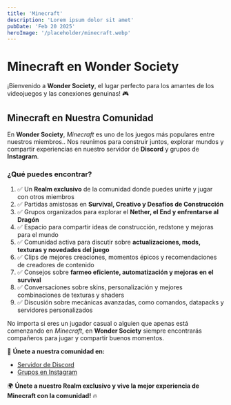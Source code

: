 ```yaml
---
title: 'Minecraft'
description: 'Lorem ipsum dolor sit amet'
pubDate: 'Feb 20 2025'
heroImage: '/placeholder/minecraft.webp'
---
```

# Minecraft en Wonder Society

¡Bienvenido a **Wonder Society**, el lugar perfecto para los amantes de los videojuegos y las conexiones genuinas! 🎮

## Minecraft en Nuestra Comunidad

En **Wonder Society**, *Minecraft* es uno de los juegos más populares entre nuestros miembros.. Nos reunimos para construir juntos, explorar mundos y compartir experiencias en nuestro servidor de **Discord** y grupos de **Instagram**.

### ¿Qué puedes encontrar?
1. ✅ Un **Realm exclusivo** de la comunidad donde puedes unirte y jugar con otros miembros
2. ✅ Partidas amistosas en **Survival, Creativo y Desafíos de Construcción**
3. ✅ Grupos organizados para explorar el **Nether, el End y enfrentarse al Dragón**
4. ✅ Espacio para compartir ideas de construcción, redstone y mejoras para el mundo
5. ✅ Comunidad activa para discutir sobre **actualizaciones, mods, texturas y novedades del juego**
6. ✅ Clips de mejores creaciones, momentos épicos y recomendaciones de creadores de contenido
7. ✅ Consejos sobre **farmeo eficiente, automatización y mejoras en el survival**
8. ✅ Conversaciones sobre skins, personalización y mejores combinaciones de texturas y shaders
9. ✅ Discusión sobre mecánicas avanzadas, como comandos, datapacks y servidores personalizados

No importa si eres un jugador casual o alguien que apenas está comenzando en *Minecraft*, en **Wonder Society** siempre encontrarás compañeros para jugar y compartir buenos momentos.

💬 **Únete a nuestra comunidad en:**
- [Servidor de Discord](https://discord.gg/DkfAAVE5)
- [Grupos en Instagram](https://www.instagram.com/)

🌍 **Únete a nuestro Realm exclusivo y vive la mejor experiencia de Minecraft con la comunidad!** 🔥

